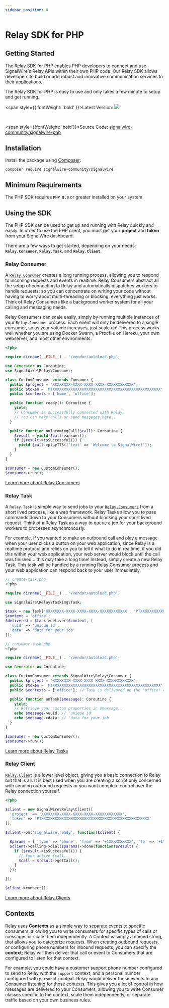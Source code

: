 ```yaml
---
sidebar_position: 0
---
```


# Relay SDK for PHP

## Getting Started

The Relay SDK for PHP enables PHP developers to connect and use SignalWire's Relay APIs within their own PHP code. Our Relay SDK allows developers to build or add robust and innovative communication services to their applications.

The Relay SDK for PHP is easy to use and only takes a few minute to setup and get running.

<span style={{ fontWeight: 'bold' }}>Latest Version:</span> <a href="https://packagist.org/packages/signalwire-community/signalwire">
  <img
    className="method-available-tag"
    src="https://img.shields.io/packagist/v/signalwire-community/signalwire.svg?color=brightgreen"
  />
</a>

<br />

<span style={{fontWeight: 'bold'}}>Source Code:</span> <a href="https://github.com/signalwire-community/signalwire-php">signalwire-community/signalwire-php</a>


## Installation

Install the package using [Composer](https://getcomposer.org/):

```shell
composer require signalwire-community/signalwire
```

## Minimum Requirements

The PHP SDK requires **`PHP 8.0`** or greater installed on your system.

## Using the SDK

The PHP SDK can be used to get up and running with Relay quickly and easily. In order to use the PHP client, you must get your **project** and **token** from your SignalWire dashboard.

There are a few ways to get started, depending on your needs: **`Relay.Consumer`**, **`Relay.Task`**, and **`Relay.Client`**.

### Relay Consumer

A [`Relay.Consumer`](php/reference/relay_consumer.mdx) creates a long running process, allowing you to respond to incoming requests and events in realtime. Relay Consumers abstract all the setup of connecting to Relay and automatically dispatches workers to handle requests; so you can concentrate on writing your code without having to worry about multi-threading or blocking, everything just works. Think of Relay Consumers like a background worker system for all your calling and messaging needs.

Relay Consumers can scale easily, simply by running multiple instances of your `Relay.Consumer` process. Each event will only be delivered to a single consumer, so as your volume increases, just scale up! This process works well whether you are using Docker Swarm, a Procfile on Heroku, your own webserver, and most other environments.

```php title="Setting up a new consumer is the easiest way to get up and running."
<?php

require dirname(__FILE__) . '/vendor/autoload.php';

use Generator as Coroutine;
use SignalWire\Relay\Consumer;

class CustomConsumer extends Consumer {
  public $project = 'XXXXXXXX-XXXX-XXXX-XXXX-XXXXXXXXXXXX';
  public $token = 'PTXXXXXXXXXXXXXXXXXXXXXXXXXXXXXXXXXXXXXXXXXXXXXXXX';
  public $contexts = ['home', 'office'];

  public function ready(): Coroutine {
    yield;
    // Consumer is successfully connected with Relay.
    // You can make calls or send messages here..
  }

  public function onIncomingCall($call): Coroutine {
    $result = yield $call->answer();
    if ($result->isSuccessful()) {
      yield $call->playTTS(['text' => 'Welcome to SignalWire!']);
    }
  }
}

$consumer = new CustomConsumer();
$consumer->run();
```

[Learn more about Relay Consumers](php/reference/relay_consumer.mdx)

### Relay Task

A `Relay.Task` is simple way to send jobs to your [`Relay.Consumers`](php/reference/relay_consumer.mdx) from a short lived process, like a web framework. Relay Tasks allow you to pass commands down to your Consumers without blocking your short lived request. Think of a Relay Task as a way to queue a job for your background workers to processes asynchronously.

For example, if you wanted to make an outbound call and play a message when your user clicks a button on your web application, since Relay is a realtime protocol and relies on you to tell it what to do in realtime, if you did this within your web application, your web server would block until the call was finished... this may take a long time! Instead, simply create a new Relay Task. This task will be handled by a running Relay Consumer process and your web application can respond back to your user immediately.

```php title="Send a task in the 'office' context with custom data."
// create-task.php
<?php

require dirname(__FILE__) . '/vendor/autoload.php';

use SignalWire\Relay\Tasking\Task;

$task = new Task('XXXXXXXX-XXXX-XXXX-XXXX-XXXXXXXXXXXX', 'PTXXXXXXXXXXXXXXXXXXXXXXXXXXXXXXXXXXXXXXXXXXXXXXXX');
$context = 'office';
$delivered = $task->deliver($context, [
  'uuid' => 'unique id',
  'data' => 'data for your job'
]);
```

```php title="Handle the task in a Consumer."
// consumer-task.php
<?php

require dirname(__FILE__) . '/vendor/autoload.php';

use Generator as Coroutine;

class CustomConsumer extends SignalWire\Relay\Consumer {
  public $project = 'XXXXXXXX-XXXX-XXXX-XXXX-XXXXXXXXXXXX';
  public $token = 'PTXXXXXXXXXXXXXXXXXXXXXXXXXXXXXXXXXXXXXXXXXXXXXXXX';
  public $contexts = ['office']; // Task is delivered on the "office" context!

  public function onTask($message): Coroutine {
    yield;
    // Retrieve your custom properties in $message..
    echo $message->uuid; // 'unique id'
    echo $message->data; // 'data for your job'
  }
}

$consumer = new CustomConsumer();
$consumer->run();
```

[Learn more about Relay Tasks](php/reference/relay_task.mdx)

### Relay Client

[`Relay.Client`](php/reference/relay_client.mdx) is a lower level object, giving you a basic connection to Relay but that is all. It is best used when you are creating a script only concerned with sending outbound requests or you want complete control over the Relay connection yourself.

```php title="Setting up a new client and make an outbound call."
<?php

$client = new SignalWire\Relay\Client([
  'project' => 'XXXXXXXX-XXXX-XXXX-XXXX-XXXXXXXXXXXX',
  'token' => 'PTXXXXXXXXXXXXXXXXXXXXXXXXXXXXXXXXXXXXXXXXXXXXXXXX'
]);

$client->on('signalwire.ready', function($client) {

  $params = [ 'type' => 'phone', 'from' => '+1XXXXXXXXXX', 'to' => '+1YYYYYYYYYY' ];
  $client->calling->dial($params)->done(function($result) {
    if ($result->isSuccessful()) {
      // Your active $call..
      $call = $result->getCall();
    }
  });

});

$client->connect();
```

[Learn more about Relay Clients](php/reference/relay_client.mdx)

## Contexts

Relay uses **Contexts** as a simple way to separate events to specific consumers, allowing you to write consumers for specific types of calls or messages or scale them independently. A Context is simply a named string, that allows you to categorize requests. When creating outbound requests, or configuring phone numbers for inbound requests, you can specify the **context**; Relay will then deliver that call or event to Consumers that are configured to listen for that context.

For example, you could have a customer support phone number configured to send to Relay with the `support` context, and a personal number configured with `personal` context. Relay would deliver these events to any Consumer listening for those contexts. This gives you a lot of control in how messages are delivered to your Consumers, allowing you to write Consumer classes specific to the context, scale them independently, or separate traffic based on your own business rules.
